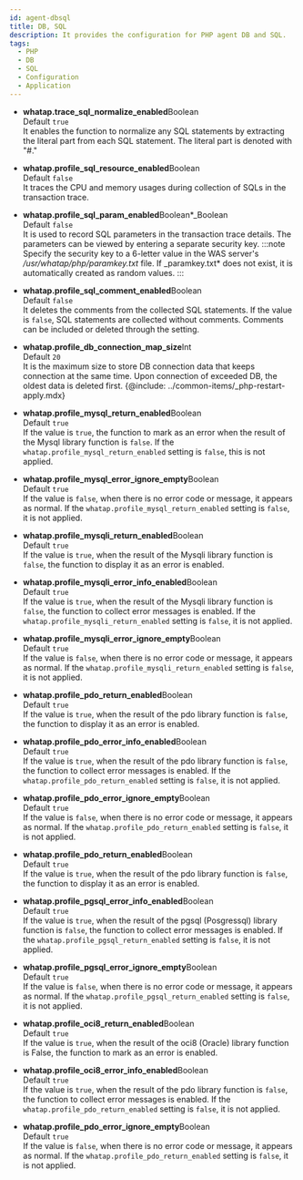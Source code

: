 ```yaml
---
id: agent-dbsql
title: DB, SQL
description: It provides the configuration for PHP agent DB and SQL.
tags:
  - PHP
  - DB
  - SQL
  - Configuration
  - Application
---
```


-   **whatap.trace_sql_normalize_enabled**<span class='type'>Boolean</span><br/>
      Default `true`<br/>
      It enables the function to normalize any SQL statements by extracting the literal part from each SQL statement. The literal part is denoted with "#."

-   **whatap.profile_sql_resource_enabled**<span class='type'>Boolean</span><br/>
      Default `false`<br/>
      It traces the CPU and memory usages during collection of SQLs in the transaction trace.

-   **whatap.profile_sql_param_enabled**Boolean\*_<span class='type'>Boolean</span><br/>
        Default `false`<br/>
        It is used to record SQL parameters in the transaction trace details. The parameters can be viewed by entering a separate security key.
    :::note
    Specify the security key to a 6-letter value in the WAS server's _/usr/whatap/php/paramkey.txt_ file. If _paramkey.txt\* does not exist, it is automatically created as random values.
    :::

-   **whatap.profile_sql_comment_enabled**<span class='type'>Boolean</span><br/>
      Default `false`<br/>
      It deletes the comments from the collected SQL statements. If the value is `false`, SQL statements are collected without comments. Comments can be included or deleted through the setting.

-   **whatap.profile_db_connection_map_size**<span class='type'>Int</span><br/>
        Default `20`<br/>
        It is the maximum size to store DB connection data that keeps connection at the same time. Upon connection of exceeded DB, the oldest data is deleted first. 
    {@include: ../common-items/_php-restart-apply.mdx}

-   **whatap.profile_mysql_return_enabled**<span class='type'>Boolean</span><br/>
      Default `true`<br/>
      If the value is `true`, the function to mark as an error when the result of the Mysql library function is `false`. If the `whatap.profile_mysql_return_enabled` setting is `false`, this is not applied.

-   **whatap.profile_mysql_error_ignore_empty**<span class='type'>Boolean</span><br/>
      Default `true`<br/>
      If the value is `false`,  when there is no error code or message, it appears as normal. If the `whatap.profile_mysql_return_enabled` setting is `false`, it is not applied.

-   **whatap.profile_mysqli_return_enabled**<span class='type'>Boolean</span><br/>
      Default `true`<br/>
      If the value is `true`,  when the result of the Mysqli library function is `false`, the function to display it as an error is enabled.

-   **whatap.profile_mysqli_error_info_enabled**<span class='type'>Boolean</span><br/>
      Default `true`<br/>
      If the value is `true`, when the result of the Mysqli library function is `false`, the function to collect error messages is enabled. If the `whatap.profile_mysqli_return_enabled` setting is `false`, it is not applied.

-   **whatap.profile_mysqli_error_ignore_empty**<span class='type'>Boolean</span><br/>
      Default `true`<br/>
      If the value is `false`,  when there is no error code or message, it appears as normal. If the `whatap.profile_mysqli_return_enabled` setting is `false`, it is not applied.

-   **whatap.profile_pdo_return_enabled**<span class='type'>Boolean</span><br/>
      Default `true`<br/>
      If the value is `true`,  when the result of the pdo library function is `false`, the function to display it as an error is enabled.

-   **whatap.profile_pdo_error_info_enabled**<span class='type'>Boolean</span><br/>
      Default `true`<br/>
      If the value is `true`, when the result of the pdo library function is `false`, the function to collect error messages is enabled. If the `whatap.profile_pdo_return_enabled` setting is `false`, it is not applied.

-   **whatap.profile_pdo_error_ignore_empty**<span class='type'>Boolean</span><br/>
      Default `true`<br/>
      If the value is `false`,  when there is no error code or message, it appears as normal. If the `whatap.profile_pdo_return_enabled` setting is `false`, it is not applied.

-   **whatap.profile_pdo_return_enabled**<span class='type'>Boolean</span><br/>
      Default `true`<br/>
      If the value is `true`,  when the result of the pdo library function is `false`, the function to display it as an error is enabled.

-   **whatap.profile_pgsql_error_info_enabled**<span class='type'>Boolean</span><br/>
      Default `true`<br/>
      If the value is `true`, when the result of the pgsql (Posgressql) library function is `false`, the function to collect error messages is enabled. If the `whatap.profile_pgsql_return_enabled` setting is `false`, it is not applied.

-   **whatap.profile_pgsql_error_ignore_empty**<span class='type'>Boolean</span><br/>
      Default `true`<br/>
      If the value is `false`,  when there is no error code or message, it appears as normal. If the `whatap.profile_pgsql_return_enabled` setting is `false`, it is not applied.

-   **whatap.profile_oci8_return_enabled**<span class='type'>Boolean</span><br/>
      Default `true`<br/>
      If the value is `true`, when the result of the oci8 (Oracle) library function is False, the function to mark as an error is enabled.

-   **whatap.profile_oci8_error_info_enabled**<span class='type'>Boolean</span><br/>
      Default `true`<br/>
      If the value is `true`, when the result of the pdo library function is `false`, the function to collect error messages is enabled. If the `whatap.profile_pdo_return_enabled` setting is `false`, it is not applied.

-   **whatap.profile_pdo_error_ignore_empty**<span class='type'>Boolean</span><br/>
      Default `true`<br/>
      If the value is `false`,  when there is no error code or message, it appears as normal. If the `whatap.profile_pdo_return_enabled` setting is `false`, it is not applied.
